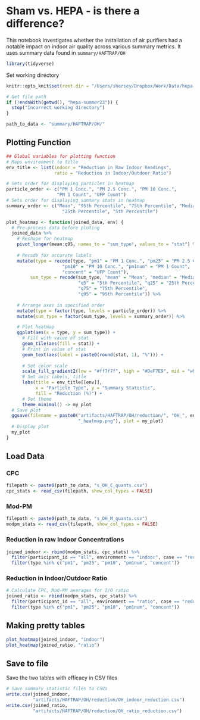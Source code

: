 # Sham vs. HEPA - is there a difference?
This notebook investigates whether the installation of air purifiers had a notable impact on indoor air quality across various summary metrics. It uses summary data found in `summary/HAFTRAP/OH`

```r
library(tidyverse)
```

Set working directory
```r
knitr::opts_knit$set(root.dir = "/Users/shersey/Dropbox/Work/Data/hepa-summer23")
```

```r
# Get file path
if (!endsWith(getwd(), "hepa-summer23")) {
  stop("Incorrect working directory")
}
```

```r
path_to_data <- "summary/HAFTRAP/OH/"
```

## Plotting Function
```r
## Global variables for plotting function
# Maps environment to title
env_title <- list(indoor = "Reduction in Raw Indoor Readings", 
                  ratio = "Reduction in Indoor/Outdoor Ratio")

# Sets order for displaying particles in heatmap
particle_order <- c("PM 1 Conc.", "PM 2.5 Conc.", "PM 10 Conc.", 
                   "PM 1 Count", "UFP Count")
# Sets order for displaying summary stats in heatmap
summary_order <- c("Mean", "95th Percentile", "75th Percentile", "Median",
                     "25th Percentile", "5th Percentile")

plot_heatmap <- function(joined_data, env) {
  # Pre-process data before ploting
  joined_data %>%
    # Reshape for heatmap
    pivot_longer(mean:q95, names_to = "sum_type", values_to = "stat") %>%
    
    # Recode for accurate labels
    mutate(type = recode(type, "pm1" = "PM 1 Conc.", "pm25" = "PM 2.5 Conc.", 
                     "pm10" = "PM 10 Conc.", "pm1num" = "PM 1 Count",
                     "concent" = "UFP Count"),
         sum_type = recode(sum_type, "mean" = "Mean", "median" = "Median",
                           "q5" = "5th Percentile", "q25" = "25th Percentile",
                           "q75" = "75th Percentile", 
                           "q95" = "95th Percentile")) %>%
    
    # Arrange axes in specified order
    mutate(type = factor(type, levels = particle_order)) %>%
    mutate(sum_type = factor(sum_type, levels = summary_order)) %>%

    # Plot heatmap
    ggplot(aes(x = type, y = sum_type)) +
      # Fill with value of stat
      geom_tile(aes(fill = stat)) +
      # Print in value of stat
      geom_text(aes(label = paste0(round(stat, 1), "%"))) +
    
      # Set color scale
      scale_fill_gradient2(low = "#ff7f7f", high = "#DeF7E9", mid = "white") +
      # Set axis labels, title
      labs(title = env_title[[env]], 
           x = "Particle Type", y = "Summary Statistic", 
           fill = "Reduction (%)") +
      # Set theme
      theme_minimal() -> my_plot
  # Save plot
  ggsave(filename = paste0("artifacts/HAFTRAP/OH/reduction/", "OH_", env,
                           "_heatmap.png"), plot = my_plot)
  # Display plot
  my_plot
}
```

## Load Data
### CPC
```r
filepath <- paste0(path_to_data, "s_OH_C_quants.csv")
cpc_stats <- read_csv(filepath, show_col_types = FALSE)
```

### Mod-PM
```r
filepath <- paste0(path_to_data, "s_OH_M_quants.csv")
modpm_stats <- read_csv(filepath, show_col_types = FALSE)
```

### Reduction in raw Indoor Concentrations
```r
joined_indoor <- rbind(modpm_stats, cpc_stats) %>%
  filter(participant_id == "all", environment == "indoor", case == "redu") %>%
  filter(type %in% c("pm1", "pm25", "pm10", "pm1num", "concent"))
```

### Reduction in Indoor/Outdoor Ratio
```r
# Calculate CPC, Mod-PM averages for I/O ratio
joined_ratio <- rbind(modpm_stats, cpc_stats) %>%
  filter(participant_id == "all", environment == "ratio", case == "redu") %>%
  filter(type %in% c("pm1", "pm25", "pm10", "pm1num", "concent"))
```

## Making pretty tables
```r
plot_heatmap(joined_indoor, "indoor")
plot_heatmap(joined_ratio, "ratio")
```



## Save to file
Save the two tables with efficacy in CSV files
```r
# Save summary statistic files to CSVs
write.csv(joined_indoor,
          "artifacts/HAFTRAP/OH/reduction/OH_indoor_reduction.csv")
write.csv(joined_ratio,
          "artifacts/HAFTRAP/OH/reduction/OH_ratio_reduction.csv")
```

